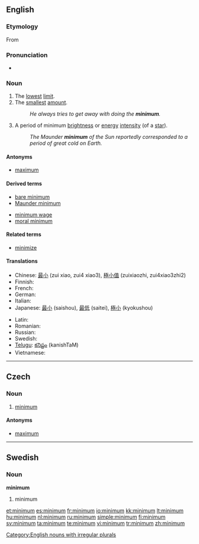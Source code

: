{{also|Minimum}}
==English==

===Etymology===
From {{etyl|la|en}} {{term|minimus||lang=la|least, smallest}}

===Pronunciation===
* {{audio|En-us-minimum.ogg|Audio (US)}}

===Noun===
{{en-noun|pl=minima|pl2=minimums}}

# The [[lowest]] [[limit]].
# The [[smallest]] [[amount]].
#: ''He always tries to get away with doing the '''minimum'''.''
# {{astronomy}} A period of minimum [[brightness]] or [[energy]] [[intensity]] (of a [[star]]).
#: ''The Maunder '''minimum''' of the Sun reportedly corresponded to a period of great cold on Earth.''

====Antonyms====
* [[maximum]]

====Derived terms====
{{rel-top|terms derived from minimum}}
* [[bare minimum]]
* [[Maunder minimum]]
{{rel-mid}}
* [[minimum wage]]
* [[moral minimum]]
{{rel-bottom}}

====Related terms====
* [[minimize]]

====Translations====
{{trans-top|lowest limit}}
* Chinese: [[最小]] (zui xiao, zui4 xiao3), [[極小值]] (zuixiaozhi, zui4xiao3zhi2)
* Finnish: {{t+|fi|minimi}}
* French: {{t+|fr|minimum}}
* German: {{t+|de|Minimum|n}}
* Italian: {{t+|it|minimo|m}}
* Japanese: [[最小]] (saishou), [[最低]] (saitei), [[極小]] (kyokushou)
{{trans-mid}}
* Latin: {{t-|la|minimum}}
* Romanian: {{t-|ro|minimum}}
* Russian: {{t+|ru|минимум|m|tr=mínimum|sc=Cyrl}}
* Swedish: {{t+|sv|minimum|n}}
* [[Telugu]]: [[కనిష్టం]] (kanishTaM)
* Vietnamese: {{t+|vi|tối thiểu|xs=Vietnamese}}
{{trans-bottom}}

[[Category:English nouns with irregular plurals]]

----

==Czech==

===Noun===
{{cs-noun|g=}}

# [[#English|minimum]]

====Antonyms====
* [[maximum]]

----

==Swedish==

===Noun===
{{sv-noun-n-zero}}
'''minimum'''

# minimum

[[et:minimum]]
[[es:minimum]]
[[fr:minimum]]
[[io:minimum]]
[[kk:minimum]]
[[lt:minimum]]
[[hu:minimum]]
[[nl:minimum]]
[[ru:minimum]]
[[simple:minimum]]
[[fi:minimum]]
[[sv:minimum]]
[[ta:minimum]]
[[te:minimum]]
[[vi:minimum]]
[[tr:minimum]]
[[zh:minimum]]